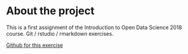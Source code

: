 
# About the project
This is a first assignment of the Introduction to Open Data Science 2018 course. Git / rstudio / rmarkdown exercises.

[Github for this exercise](https://github.com/phcourses/IODS-project)
